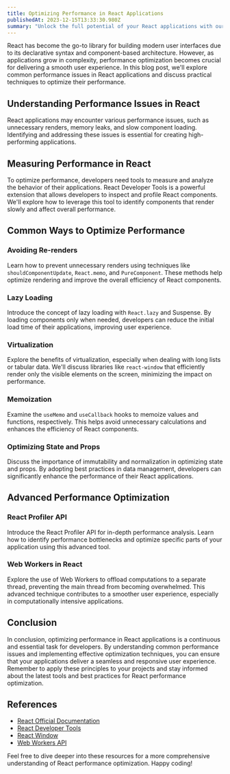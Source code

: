 ```yaml
---
title: Optimizing Performance in React Applications
publishedAt: 2023-12-15T13:33:30.980Z
summary: "Unlock the full potential of your React applications with our in-depth guide on optimizing performance. Learn to identify and address common issues like unnecessary renders and memory leaks using React Developer Tools. Explore practical strategies such as lazy loading, virtualization, and memoization to significantly enhance your app's efficiency. Dive into advanced techniques, including the React Profiler API and Web Workers, ensuring a seamless and responsive user experience. Elevate your React development skills and stay ahead with these proven performance optimization tips. Dive in now!"
---
```


React has become the go-to library for building modern user interfaces due to its declarative syntax and component-based architecture. However, as applications grow in complexity, performance optimization becomes crucial for delivering a smooth user experience. In this blog post, we'll explore common performance issues in React applications and discuss practical techniques to optimize their performance.

## Understanding Performance Issues in React

React applications may encounter various performance issues, such as unnecessary renders, memory leaks, and slow component loading. Identifying and addressing these issues is essential for creating high-performing applications.

## Measuring Performance in React

To optimize performance, developers need tools to measure and analyze the behavior of their applications. React Developer Tools is a powerful extension that allows developers to inspect and profile React components. We'll explore how to leverage this tool to identify components that render slowly and affect overall performance.

## Common Ways to Optimize Performance

### Avoiding Re-renders

Learn how to prevent unnecessary renders using techniques like `shouldComponentUpdate`, `React.memo`, and `PureComponent`. These methods help optimize rendering and improve the overall efficiency of React components.

### Lazy Loading

Introduce the concept of lazy loading with `React.lazy` and Suspense. By loading components only when needed, developers can reduce the initial load time of their applications, improving user experience.

### Virtualization

Explore the benefits of virtualization, especially when dealing with long lists or tabular data. We'll discuss libraries like `react-window` that efficiently render only the visible elements on the screen, minimizing the impact on performance.

### Memoization

Examine the `useMemo` and `useCallback` hooks to memoize values and functions, respectively. This helps avoid unnecessary calculations and enhances the efficiency of React components.

### Optimizing State and Props

Discuss the importance of immutability and normalization in optimizing state and props. By adopting best practices in data management, developers can significantly enhance the performance of their React applications.

## Advanced Performance Optimization

### React Profiler API

Introduce the React Profiler API for in-depth performance analysis. Learn how to identify performance bottlenecks and optimize specific parts of your application using this advanced tool.

### Web Workers in React

Explore the use of Web Workers to offload computations to a separate thread, preventing the main thread from becoming overwhelmed. This advanced technique contributes to a smoother user experience, especially in computationally intensive applications.

## Conclusion

In conclusion, optimizing performance in React applications is a continuous and essential task for developers. By understanding common performance issues and implementing effective optimization techniques, you can ensure that your applications deliver a seamless and responsive user experience. Remember to apply these principles to your projects and stay informed about the latest tools and best practices for React performance optimization.

## References

- [React Official Documentation](https://reactjs.org/docs/getting-started.html)
- [React Developer Tools](https://github.com/facebook/react/tree/main/packages/react-devtools)
- [React Window](https://react-window.now.sh/)
- [Web Workers API](https://developer.mozilla.org/en-US/docs/Web/API/Web_Workers_API)

Feel free to dive deeper into these resources for a more comprehensive understanding of React performance optimization. Happy coding!